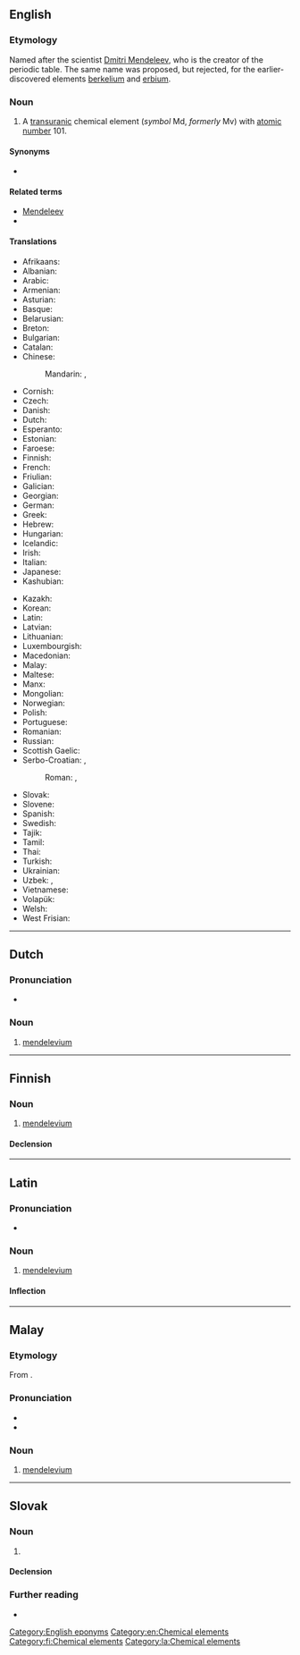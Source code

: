 {{also|Mendelevium|mendelévium|mendélévium}}
==English==
{{elements|Md|fermium|Fm|nobelium|No}}

===Etymology===
Named after the scientist [[w:Dmitri Mendeleev|Dmitri Mendeleev]], who is the creator of the periodic table. The same name was proposed, but rejected, for the earlier-discovered elements [[berkelium]] and [[erbium]].

===Noun===
{{en-noun|-}}
{{wikipedia}}

# A [[transuranic]] chemical element (''symbol'' Md, ''formerly'' Mv) with [[atomic number]] 101.

====Synonyms====
* {{l|en|unnilunium}}

====Related terms====
* [[w:Dmitri Mendeleev|Mendeleev]]
* {{l|en|mendelevate}}

====Translations====
{{trans-top|chemical element}}
* Afrikaans: {{t|af|mendelevium}}
* Albanian: {{t|sq|mendelevium}}
* Arabic: {{t|ar|مَنْدَلِفْيُوم|m|tr=mandalifyum}}
* Armenian: {{t|hy|մենդելեւիում}}
* Asturian: {{t|ast|mendeleviu|m}}
* Basque: {{t|eu|mendelebioa}}
* Belarusian: {{t|be|мендзяле́вiй|m|sc=Cyrl}}
* Breton: {{t|br|mendeleviom}}
* Bulgarian: {{t|bg|менделе́вий|m}}
* Catalan: {{t+|ca|mendelevi}}
* Chinese:
*: Mandarin: {{t+|cmn|鍆}}, {{t+|cmn|钔|tr=mén}}
* Cornish: {{t|kw|mendelevyum}}
* Czech: {{t+|cs|mendelevium}}
* Danish: {{t+|da|mendelevium|n}}
* Dutch: {{t+|nl|mendelevium|n}}
* Esperanto: {{t+|eo|mendelevio}}
* Estonian: {{t+|et|mendeleevium}}
* Faroese: {{t|fo|mendelevium|n}}
* Finnish: {{t+|fi|mendelevium}}
* French: {{t+|fr|mendélévium|m}}
* Friulian: {{t|fur|mendelevi}}
* Galician: {{t+|gl|mendelevio}}
* Georgian: {{t|ka|მენდელეევიუმი}}
* German: {{t+|de|Mendelevium|n}}
* Greek: {{t|el|μεντελέβιο|n}}
* Hebrew: {{t+|he|מנדלביום|tr=mendelevyum|sc=Hebr}}
* Hungarian: {{t+|hu|mendelévium}}
* Icelandic: {{t+|is|mendelevín}}
* Irish: {{t|ga|meindiléiviam}}
* Italian: {{t+|it|mendelevio|m}}
* Japanese: {{t+|ja|メンデレビウム|tr=menderebiumu}}
* Kashubian: {{t|csb|mendeléw}}
{{trans-mid}}
* Kazakh: {{t|kk|менделевий|sc=Cyrl}}
* Korean: {{t+|ko|멘델레븀|sc=Kore}}
* Latin: {{t|la|mendelelevium}}
* Latvian: {{t|lv|mendelevijs}}
* Lithuanian: {{t+|lt|mendelevis}}
* Luxembourgish: {{t|lb|Mendelevium}}
* Macedonian: {{t|mk|менделевиум|m|sc=Cyrl}}
* Malay: {{t|ms|mendelevium}}
* Maltese: {{t|mt|mendelevjum}}
* Manx: {{t|gv|mendelevium}}
* Mongolian: {{t|mn|менделеби|sc=Cyrl}}
* Norwegian: {{t|no|mendelevium}}
* Polish: {{t+|pl|mendelew|m}}
* Portuguese: {{t+|pt|mendelévio|m}}
* Romanian: {{t+|ro|mendeleviu|n}}
* Russian: {{t+|ru|менделе́вий|m}}
* Scottish Gaelic: {{t|gd|meindilèiviam}}
* Serbo-Croatian: {{t|sh|мендељевиj|m|sc=Cyrl}}, {{t|sh|мендељевиjум|m|sc=Cyrl}}
*: Roman: {{t|sh|mendeljevij}}, {{t|sh|mendeljevijum}}
* Slovak: {{t|sk|mendelevium|n}}
* Slovene: {{t+|sl|mendelevij|m}}
* Spanish: {{t+|es|mendelevio|m}}
* Swedish: {{t+|sv|mendelevium}}
* Tajik: {{t|tg|менделевий|sc=Cyrl}}
* Tamil: {{t|ta|மெண்டலேவியம்|sc=Taml}}
* Thai: {{t|th|เมนเดลีเวียม|tr=mēndēlīwiam|sc=Thai}}
* Turkish: {{t+|tr|mendelevyum}}
* Ukrainian: {{t|uk|менделє́вiй|m|sc=Cyrl}}
* Uzbek: {{t|uz|mendeleviy}}, {{t|uz|менделеевий|sc=Cyrl|tr=mendeleeviy}}
* Vietnamese: {{t|vi|menđelevi}}
* Volapük: {{t+|vo|mendelevin}}
* Welsh: {{t|cy|mendelefiwm}}
* West Frisian: {{t|fy|mendelevium}}
{{trans-bottom}}

[[Category:English eponyms]]
[[Category:en:Chemical elements]]

----

==Dutch==
{{wikipedia|lang=nl}}
{{elements|Md|fermium|Fm|nobelium|No|lang=nl}}

===Pronunciation===
* {{audio|Nl-mendelevium.ogg|Audio|lang=nl}}

===Noun===
{{nl-noun|n|-|-}}

# [[#English|mendelevium]]

----

==Finnish==
{{wikipedia|lang=fi}}

===Noun===
{{fi-noun}}

# [[#English|mendelevium]]

====Declension====
{{fi-decl-risti|mendelevium|||a|i=0}}

[[Category:fi:Chemical elements]]

----

==Latin==
{{wikipedia|lang=la}}

===Pronunciation===
* {{la-IPA|mendelēvium}}

===Noun===
{{la-noun|mendelēvium|mendelēviī|n|second}}

# [[#English|mendelevium]]

====Inflection====
{{la-decl-2nd-N|mendelēvi}}

[[Category:la:Chemical elements]]

----

==Malay==
{{wikipedia|lang=ms}}
{{elements|Md|fermium|Fm|nobelium|No|lang=ms}}

===Etymology===
From {{etyl|en|ms}} {{m|en|mendelevium}}.

===Pronunciation===
* {{IPA|[mɛndəlɛviom]|[mɛndəlɛviəm]|lang=ms}}
* {{rhymes|iom|jom|om|lang=ms}}

===Noun===
{{head|ms|noun}}

# [[#English|mendelevium]] {{gloss|chemical element}}

----

==Slovak==
{{elements|Md|fermium|Fm|nobelium|no|lang=sk}}

===Noun===
{{sk-noun|g=n|gen=mendelevia|decl=mesto}}

# {{l|en|mendelevium}} {{gloss|element}}

====Declension====
{{sk-decl-noun-sg|mendelevium|mendelevia|mendeleviu|mendelevium|mendeleviu|mendeleviom}}

===Further reading===
* {{R:SDK}}